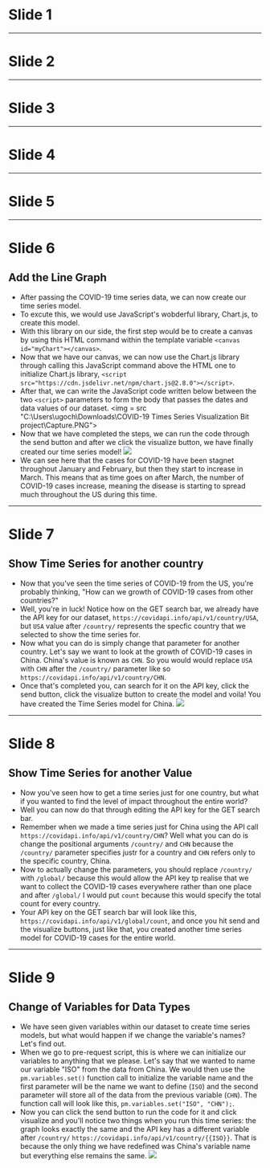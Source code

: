 # Slide 1

---

# Slide 2

---

# Slide 3

---

# Slide 4

---

# Slide 5

---

# Slide 6

## Add the Line Graph

* After passing the COVID-19 time series data, we can now create our time series model.
* To excute this, we would use JavaScript's wobderful library, Chart.js, to create this model.
* With this library on our side, the first step would be to create a canvas by using this HTML command within the template variable
  `<canvas id="myChart"></canvas>`.
* Now that we have our canvas, we can now use the Chart.js library through calling this JavaScript command above the HTML one
  to initialize Chart.js library, `<script src="https://cdn.jsdelivr.net/npm/chart.js@2.8.0"></script>`.
* After that, we can write the JavaScript code written below between the two `<script>` parameters to form the body that passes the       dates and data values of our dataset.
  <img = src "C:\Users\ugoch\Downloads\COVID-19 Times Series Visualization Bit project\Capture.PNG">
* Now that we have completed the steps, we can run the code through the send button and after we click the visualize button, we have
  finally created our time series model! 
  ![]("https://miro.medium.com/max/1400/1*DHhYaM-crW_ev_x3abAdWw.png")
* We can see here that the cases for COVID-19 have been stagnet throughout January and February, but then they start to increase in        March. This means that as time goes on after March, the number of COVID-19 cases increase, meaning the disease is starting to spread
   much throughout the US during this time.

---

# Slide 7

## Show Time Series for another country

* Now that you've seen the time series of COVID-19 from the US, you're probably thinking, "How can we growth of COVID-19 cases from
  other countries?"
* Well, you're in luck! Notice how on the GET search bar, we already have the API key for our 
  dataset, `https://covidapi.info/api/v1/country/USA`, but `USA` value after `/country/` represents the specfic country that we selected 
  to show the time series for.
* Now what you can do is simply change that parameter for another country. Let's say we want to look at the growth of COVID-19 cases in 
  China. China's value is known as `CHN`. So you would would replace `USA` with `CHN` after the `/country/` parameter like so
  `https://covidapi.info/api/v1/country/CHN`.
* Once that's completed you, can search for it on the API key, click the send button, click the visualize button to create the model 
  and voila! You have created the Time Series model for China.
  ![](https://miro.medium.com/max/1000/1*YrWv1YwhYwZ04tceaKmFGw.png)

---

# Slide 8

## Show Time Series for another Value

* Now you've seen how to get a time series just for one country, but what if you wanted to find the level of impact throughout the
  entire world?
* Well you can now do that through editing the API key for the GET search bar. 
* Remember when we made a time series just for China using the API call `https://covidapi.info/api/v1/country/CHN`? Well what you can
  do is change the positional arguments `/country/` and `CHN` because the `/country/` parameter specifies justr for a country and `CHN`
  refers only to the specific country, China.
* Now to actually change the parameters, you should replace `/country/` with `/global/` because this would allow the API key tp realise
  that we want to collect the COVID-19 cases everywhere rather than one place and after `/global/` I would put `count` because this
  would specify the total count for every country.
* Your API key on the GET search bar will look like this, `https://covidapi.info/api/v1/global/count`, and once you hit send and the
  visualize buttons, just like that, you created another time series model for COVID-19 cases for the entire world.
  
---

# Slide 9

## Change of Variables for Data Types

* We have seen given variables within our dataset to create time series models, but what would happen if we change the variable's
  names? Let's find out.
* When we go to pre-request script, this is where we can initialize our variables to anything that we please. Let's say that we
  wanted to name our variable "ISO" from the data from China. We would then use the `pm.variables.set()` function call to initialize
  the variable name and the first parameter will be the name we want to define (`ISO`) and the second parameter will store all of the
  data from the previous variable (`CHN`). The function call will look like this, `pm.variables.set("ISO", "CHN");`.
* Now you can click the send button to run the code for it and click visualize and you'll notice two things when you run this time 
  series: the graph looks exactly the same and the API key has a different variable after `/country/` 
  `https://covidapi.info/api/v1/country/{{ISO}}`. That is because the only thing we have redefined was China's variable name
  but everything else remains the same.
  ![](https://miro.medium.com/max/1000/1*YrWv1YwhYwZ04tceaKmFGw.png)

